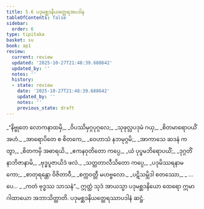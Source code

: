 ```yaml
---
title: 5.6 ပဒုမစ္ဆဒနိယတ္ထေရအပဒါန
tableOfContents: false
sidebar:
  order: 6
type: tipitaka
basket: su
book: ap1
review:
  current: review
  updated: '2025-10-27T21:48:39.688642'
  updated_by: ''
  notes: ''
  history:
  - state: review
    date: '2025-10-27T21:48:39.688642'
    updated_by: ''
    notes: ''
    previous_state: draft
---
```



<ReviewStatus review={frontmatter.review} showDetails={true} />

<HypothesisAnnotation frontmatter={frontmatter} />

<DynamicBreadcrumb />

<Division number="83" book="ap1" e="ch" v="20" p="109">

<Paragraph number="1301" type="verses" book="ap1">
_“နိဗ္ဗုတေ လောကနာထမှိ,_  
_ဝိပဿိမှဂ္ဂပုဂ္ဂလေ;_  
_သုဖုလ္လပဒုမံ ဂယှ,_  
_စိတမာရောပယိံ အဟံ._  

</Paragraph>

</Division>
<Division number="84" book="ap1" e="ch" v="20" p="109">

<Paragraph number="1302" type="verses" book="ap1">
_အာရောပိတေ စ စိတကေ,_  
_ဝေဟာသံ နဘမုဂ္ဂမိ;_  
_အာကာသေ ဆဒနံ ကတွာ,_  
_စိတကမှိ အဓာရယိ._  

</Paragraph>

</Division>
<Division number="85" book="ap1" e="ch" v="20" p="109">

<Paragraph number="1303" type="verses" book="ap1">
_ဧကနဝုတိတော ကပ္ပေ,_  
_ယံ ပုပ္ဖမဘိရောပယိံ;_  
_ဒုဂ္ဂတိံ နာဘိဇာနာမိ,_  
_ဗုဒ္ဓပူဇာယိဒံ ဖလံ._  

</Paragraph>

</Division>
<Division number="86" book="ap1" e="ch" v="20" p="109">

<Paragraph number="1304" type="verses" book="ap1">
_သတ္တတာလီသိတော ကပ္ပေ,_  
_ပဒုမိဿရနာမကော;_  
_စာတုရန္တော ဝိဇိတာဝီ,_  
_စက္ကဝတ္တီ မဟဗ္ဗလော._  

</Paragraph>

</Division>
<Division number="87" book="ap1" e="ch" v="20" p="109">

<Paragraph number="1305" type="verses" book="ap1">
_ပဋိသမ္ဘိဒါ စတဿော,_  
_ …ပေ… _  
_ကတံ ဗုဒ္ဓဿ သာသနံ”._  

</Paragraph>

<Paragraph number="1306" book="ap1">
ဣတ္ထံ သုဒံ အာယသ္မာ ပဒုမစ္ဆဒနိယော ထေရော ဣမာ ဂါထာယော အဘာသိတ္ထာတိ.

</Paragraph>
</Division>

<Paragraph number="1307" type="center" book="ap1">
ပဒုမစ္ဆဒနိယတ္ထေရဿာပဒါနံ ဆဋ္ဌံ.
</Paragraph>